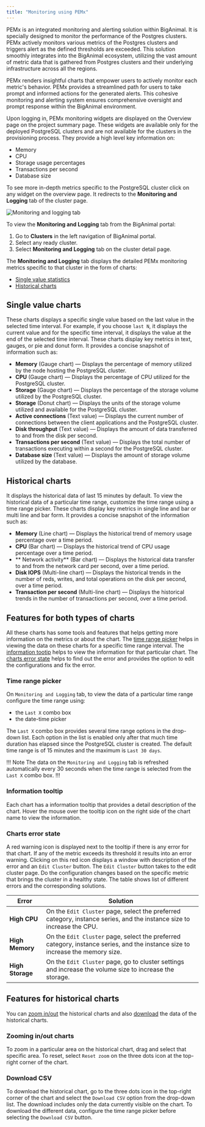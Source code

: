 ```yaml
---
title: "Monitoring using PEMx"
---
```


PEMx is an integrated monitoring and alerting solution within BigAnimal. It is specially designed to monitor the performance of the Postgres clusters. PEMx actively monitors various metrics of the Postgres clusters and triggers alert as the defined thresholds are exceeded. This solution smoothly integrates into the BigAnimal ecosystem, utilizing the vast amount of metric data that is gathered from Postgres clusters and their underlying infrastructure across all the regions. 

PEMx renders insightful charts that empower users to actively monitor each metric's behavior. PEMx provides a streamlined path for users to take prompt and informed actions for the generated alerts. This cohesive monitoring and alerting system ensures comprehensive oversight and prompt response within the BigAnimal environment.

Upon logging in, PEMx monitoring widgets are displayed on the Overview page on the project summary page. These widgets are available only for the deployed PostgreSQL clusters and are not available for the clusters in the provisioning process. They provide a high level key information on:
- Memory
- CPU
- Storage usage percentages
- Transactions per second
- Database size

To see more in-depth metrics specific to the PostgreSQL cluster click on any widget on the overview page. It redirects to the **Monitoring and Logging** tab of the cluster page.

![Monitoring and logging tab](images/monitoring_and_logging_tab.png)

To view the **Monitoring and Logging** tab from the BigAnimal portal:

1. Go to **Clusters** in the left navigation of BigAnimal portal. 
2. Select any ready cluster. 
3. Select **Monitoring and Logging** tab on the cluster detail page.

The **Monitoring and Logging** tab displays the detailed PEMx monitoring metrics specific to that cluster in the form of charts:

- [Single value statistics](#single-value-statistics)
- [Historical charts](#historical-charts)

## Single value charts

These charts displays a specific single value based on the last value in the selected time interval. For example, if you choose `last N`, it displays the current value and for the specific time interval, it displays the value at the end of the selected time interval. These charts display key metrics in text, gauges, or pie and donut form. It provides a concise snapshot of information such as: 
  - **Memory** (Gauge chart) &mdash; Displays the percentage of memory utilized by the node hosting the PostgreSQL cluster.
  - **CPU** (Gauge chart) &mdash; Displays the percentage of CPU utilized for the PostgreSQL cluster.
  - **Storage** (Gauge chart) &mdash; Displays the percentage of the storage volume utilized by the PostgreSQL cluster.
  - **Storage** (Donut chart) &mdash; Displays the units of the storage volume utilized and available for the PostgreSQL cluster.
  - **Active connections** (Text value) &mdash; Displays the current number of connections between the client applications and the PostgreSQL cluster.
  - **Disk throughput** (Text value) &mdash; Displays the amount of data transferred to and from the disk per second.
  - **Transactions per second** (Text value) &mdash; Displays the total number of transactions executing within a second for the PostgreSQL cluster.
  - **Database size** (Text value) &mdash; Displays the amount of storage volume utilized by the database.

## Historical charts

It displays the historical data of last 15 minutes by default. To view the historical data of a particular time range, customize the time range using a time range picker. These charts display key metrics in single line and bar or multi line and bar form. It provides a concise snapshot of the information such as:
  - **Memory** (Line chart) &mdash; Displays the historical trend of memory usage percentage over a time period.
  - **CPU** (Bar chart) &mdash; Displays the historical trend of CPU usage percentage over a time period.
  - ** Network activity** (Bar chart) &mdash; Displays the historical data transfer to and from the network card per second, over a time period.
  - **Disk IOPS** (Multi-line chart) &mdash; Displays the historical trends in the number of reds, writes, and total operations on the disk per second, over a time period.
  - **Transaction per second** (Multi-line chart) &mdash; Displays the historical trends in the number of transactions per second, over a time period.


## Features for both types of charts

All these charts has some tools and features that helps getting more information on the metrics or about the chart. The [time range picker](#time-range-picker) helps in viewing the data on these charts for a specific time range interval. The [information tootip](#information-tooltip) helps to view the information for that particular chart. The [charts error state](#charts-error-state) helps to find out the error and provides the option to edit the configurations and fix the error.

### Time range picker

On `Monitoring and Logging` tab, to view the data of a particular time range configure the time range using:
- the `Last X` combo box
- the date-time picker

The `Last X` combo box provides several time range options in the drop-down list. Each option in the list is enabled only after that much time duration has elapsed since the PostgreSQL cluster is created. The default time range is of 15 minutes and the maximum is `Last 30 days`.

!!! Note
The data on the `Monitoring and Logging` tab is refreshed automatically every 30 seconds when the time range is selected from the `Last X` combo box.
!!!

### Information tooltip

Each chart has a information tooltip that provides a detail description of the chart. Hover the mouse over the tooltip icon on the right side of the chart name to view the information.

### Charts error state

A red warning icon is displayed next to the tooltip if there is any error for that chart. If any of the metric exceeds its threshold it results into an error warning. Clicking on this red icon displays a window with description of the error and an `Edit Cluster` button. The `Edit Cluster` button takes to the edit cluster page. Do the configuration changes based on the specific metric that brings the cluster in a healthy state. The table shows list of different errors and the corresponding solutions.

| Error  | Solution |
| ------ | -------- |
| **High CPU** | On the `Edit Cluster` page, select the preferred category, instance series, and the instance size to increase the CPU. |
| **High Memory** | On the `Edit Cluster` page, select the preferred category, instance series, and the instance size to increase the memory size. |
| **High Storage** | On the `Edit Cluster` page, go to cluster settings and increase the volume size to increase the storage. |

## Features for historical charts

You can [zoom in/out](#zooming-in/out-charts) the historical charts and also [download](#download-csv) the data of the historical charts.

### Zooming in/out charts

To zoom in a particular area on the historical chart, drag and select that specific area. To reset, select `Reset zoom` on the three dots icon at the top-right corner of the chart.

### Download CSV

To download the historical chart, go to the three dots icon in the top-right corner of the chart and select the `Download CSV` option from the drop-down list. The download includes only the data currently visible on the chart. To download the different data, configure the time range picker before selecting the `Download CSV` button.
